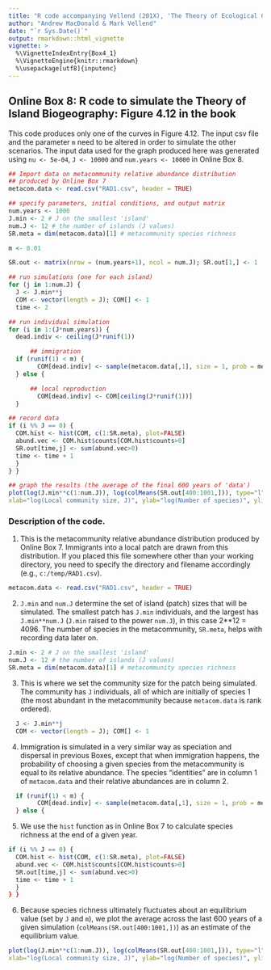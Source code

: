 ```yaml
---
title: "R code accompanying Vellend (201X), 'The Theory of Ecological Communities' (Princeton University Press)"
author: "Andrew MacDonald & Mark Vellend"
date: "`r Sys.Date()`"
output: rmarkdown::html_vignette
vignette: >
  %\VignetteIndexEntry{Box4_1}
  %\VignetteEngine{knitr::rmarkdown}
  %\usepackage[utf8]{inputenc}
---
```


## Online Box 8: R code to simulate the Theory of Island Biogeography: Figure 4.12 in the book

This code produces only one of the curves in Figure 4.12.  The input csv file and the parameter `m` need to be altered in order to simulate the other scenarios.  The input data used for the graph produced here was generated using `nu <- 5e-04`, `J <- 10000` and `num.years <- 10000` in Online Box 8.


```r
## Import data on metacommunity relative abundance distribution
## produced by Online Box 7
metacom.data <- read.csv("RAD1.csv", header = TRUE)

## specify parameters, initial conditions, and output matrix
num.years <- 1000
J.min <- 2 # J on the smallest 'island'
num.J <- 12 # the number of islands (J values)
SR.meta = dim(metacom.data)[1] # metacommunity species richness

m <- 0.01

SR.out <- matrix(nrow = (num.years+1), ncol = num.J); SR.out[1,] <- 1

## run simulations (one for each island)
for (j in 1:num.J) {
  J <- J.min**j
  COM <- vector(length = J); COM[] <- 1
  time <- 2

## run individual simulation
for (i in 1:(J*num.years)) {
  dead.indiv <- ceiling(J*runif(1)) 

      ## immigration
  if (runif(1) < m) {
        COM[dead.indiv] <- sample(metacom.data[,1], size = 1, prob = metacom.data[,2])
  } else {

      ## local reproduction
        COM[dead.indiv] <- COM[ceiling(J*runif(1))]
  }

## record data
if (i %% J == 0) {
  COM.hist <- hist(COM, c(1:SR.meta), plot=FALSE)
  abund.vec <- COM.hist$counts[COM.hist$counts>0]
  SR.out[time,j] <- sum(abund.vec>0)
  time <- time + 1 
  } 
} }

## graph the results (the average of the final 600 years of 'data')
plot(log(J.min**c(1:num.J)), log(colMeans(SR.out[400:1001,])), type="l", 
xlab="log(Local community size, J)", ylab="log(Number of species)", ylim=c(0,5))

```

### Description of the code.

1. This is the metacommunity relative abundance distribution produced by Online Box 7.  Immigrants into a local patch are drawn from this distribution.  If you placed this file somewhere other than your working directory, you need to specify the directory and filename accordingly (e.g., `c:/temp/RAD1.csv`).

```r
metacom.data <- read.csv("RAD1.csv", header = TRUE)
```

2. `J.min` and `num.J` determine the set of island (patch) sizes that will be simulated.  The smallest patch has `J.min` individuals, and the largest has `J.min**num.J` (`J.min` raised to the power `num.J`), in this case 2**12 = 4096.  The number of species in the metacommunity, `SR.meta`, helps with recording data later on.

```r
J.min <- 2 # J on the smallest 'island'
num.J <- 12 # the number of islands (J values)
SR.meta = dim(metacom.data)[1] # metacommunity species richness
```

3. This is where we set the community size for the patch being simulated.  The community has `J` individuals, all of which are initially of species 1 (the most abundant in the metacommunity because `metacom.data` is rank ordered).

```r
  J <- J.min**j
  COM <- vector(length = J); COM[] <- 1
```

4. Immigration is simulated in a very similar way as speciation and dispersal in previous Boxes, except that when immigration happens, the probability of choosing a given species from the metacommunity is equal to its relative abundance.  The species "identities" are in column 1 of `metacom.data` and their relative abundances are in column 2.

```r
  if (runif(1) < m) {
        COM[dead.indiv] <- sample(metacom.data[,1], size = 1, prob = metacom.data[,2])
  } else {
```

5. We use the `hist` function as in Online Box 7 to calculate species richness at the end of a given year.

```r
if (i %% J == 0) {
  COM.hist <- hist(COM, c(1:SR.meta), plot=FALSE)
  abund.vec <- COM.hist$counts[COM.hist$counts>0]
  SR.out[time,j] <- sum(abund.vec>0)
  time <- time + 1 
  } 
} }
```

6. Because species richness ultimately fluctuates about an equilibrium value (set by `J` and `m`), we plot the average across the last 600 years of a given simulation (`colMeans(SR.out[400:1001,])`) as an estimate of the equilibrium value.

```r
plot(log(J.min**c(1:num.J)), log(colMeans(SR.out[400:1001,])), type="l", 
xlab="log(Local community size, J)", ylab="log(Number of species)", ylim=c(0,5))
```